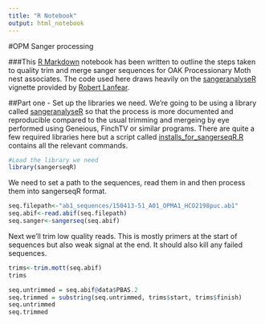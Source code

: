 ```yaml
---
title: "R Notebook"
output: html_notebook
---
```


#OPM Sanger processing

###This [R Markdown](http://rmarkdown.rstudio.com) notebook has been written to outline the steps taken to quality trim and merge sanger sequences for OAK Processionary Moth nest associates. The code used here draws heavily on the [sangeranalyseR](https://github.com/roblanf/sangeranalyseR) vignette provided by [Robert Lanfear](http:www.robertlanfear.com).

##Part one - Set up the libraries we need.
We're going to be using a library called [sangeranalyseR](https://github.com/roblanf/sangeranalyseR) so that the process is more documented and reproducible compared to the usual trimming and mergeing by eye performed using Geneious, FinchTV or similar programs. There are quite a few required libraries here but a script called [installs_for_sangerseqR.R](https://github.com/James-Kitson/OPM_nest_associates/blob/master/installs_for_sangerseqR.R) contains all the relevant commands.

```r
#Load the library we need
library(sangerseqR)
```

We need to set a path to the sequences, read them in and then process them into sangerseqR format.
```r
seq.filepath<-"ab1_sequences/150413-51_A01_OPMA1_HCO2198puc.ab1"
seq.abif<-read.abif(seq.filepath)
seq.sanger<-sangerseq(seq.abif)
```

Next we'll trim low quality reads. This is mostly primers at the start of sequences but also weak signal at the end. It should also kill any failed sequences.
```r
trims<-trim.mott(seq.abif)
trims
```

```r
seq.untrimmed = seq.abif@data$PBAS.2
seq.trimmed = substring(seq.untrimmed, trims$start, trims$finish)
seq.untrimmed
seq.trimmed
```

